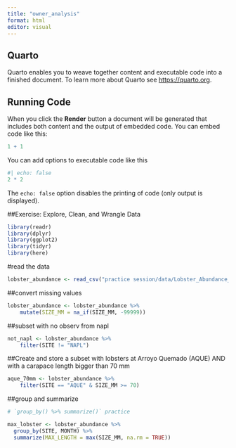 ```yaml
---
title: "owner_analysis"
format: html
editor: visual
---
```


## Quarto

Quarto enables you to weave together content and executable code into a finished document. To learn more about Quarto see <https://quarto.org>.

## Running Code

When you click the **Render** button a document will be generated that includes both content and the output of embedded code. You can embed code like this:

```r
1 + 1
```

You can add options to executable code like this

```r
#| echo: false
2 * 2
```

The `echo: false` option disables the printing of code (only output is displayed).

##Exercise: Explore, Clean, and Wrangle Data
```r
library(readr)
library(dplyr)
library(ggplot2)
library(tidyr)
library(here)
```

#read the data
```r
lobster_abundance <- read_csv("practice session/data/Lobster_Abundance_All_Years_20220829.csv")
```

##convert missing values
```r
lobster_abundance <- lobster_abundance %>% 
    mutate(SIZE_MM = na_if(SIZE_MM, -99999))
```

##subset with no observ from napl
```r
not_napl <- lobster_abundance %>% 
    filter(SITE != "NAPL")
```

##Create and store a subset with lobsters at Arroyo Quemado (AQUE) AND with a carapace length bigger than 70 mm
```r

aque_70mm <- lobster_abundance %>% 
    filter(SITE == "AQUE" & SIZE_MM >= 70)
```

##group and summarize
```r
# `group_by() %>% summarize()` practice

max_lobster <- lobster_abundance %>% 
  group_by(SITE, MONTH) %>% 
  summarize(MAX_LENGTH = max(SIZE_MM, na.rm = TRUE))
```

